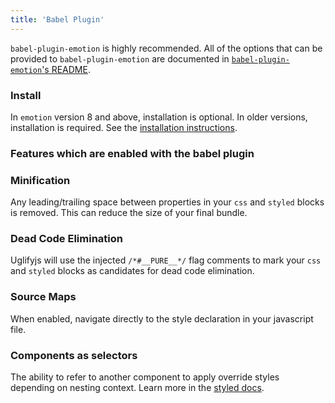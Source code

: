 ```yaml
---
title: 'Babel Plugin'
---
```


`babel-plugin-emotion` is highly recommended. All of the options that can be provided to `babel-plugin-emotion` are documented in [`babel-plugin-emotion`'s README](https://github.com/emotion-js/emotion/tree/master/packages/babel-plugin-emotion).

### Install

In `emotion` version 8 and above, installation is optional. In older versions, installation is required. See the [installation instructions](/docs/install.md).

### Features which are enabled with the babel plugin

### Minification

Any leading/trailing space between properties in your `css` and `styled` blocks is removed. This can reduce the size of your final bundle.

### Dead Code Elimination

Uglifyjs will use the injected `/*#__PURE__*/` flag comments to mark your `css` and `styled` blocks as candidates for dead code elimination.

### Source Maps

When enabled, navigate directly to the style declaration in your javascript file.

### Components as selectors

The ability to refer to another component to apply override styles depending on nesting context. Learn more in the [styled docs](/docs/styled.md#targeting-another-emotion-component).

